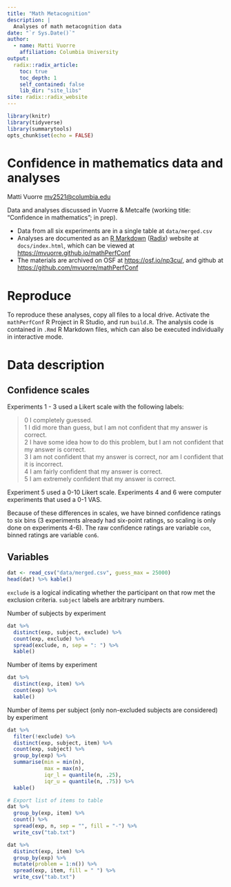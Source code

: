 ```yaml
---
title: "Math Metacognition"
description: |
  Analyses of math metacognition data
date: "`r Sys.Date()`"
author:
  - name: Matti Vuorre 
    affiliation: Columbia University
output: 
  radix::radix_article:
    toc: true
    toc_depth: 1
    self_contained: false
    lib_dir: "site_libs"
site: radix::radix_website
---
```


```r
library(knitr)
library(tidyverse)
library(summarytools)
opts_chunk$set(echo = FALSE)
```

# Confidence in mathematics data and analyses

Matti Vuorre <mv2521@columbia.edu>

Data and analyses discussed in Vuorre & Metcalfe (working title: "Confidence in mathematics"; in prep). 

* Data from all six experiments are in a single table at `data/merged.csv`
* Analyses are documented as an [R Markdown](https://rmarkdown.rstudio.com/) ([Radix](https://rstudio.github.io/radix/)) website at `docs/index.html`, which can be viewed at <https://mvuorre.github.io/mathPerfConf>
* The materials are archived on OSF at <https://osf.io/np3cu/>, and github at <https://github.com/mvuorre/mathPerfConf>

# Reproduce

To reproduce these analyses, copy all files to a local drive. Activate the `mathPerfConf` R Project in R Studio, and run `build.R`. The analysis code is contained in `.Rmd` R Markdown files, which can also be executed individually in interactive mode.


# Data description

## Confidence scales

Experiments 1 - 3 used a Likert scale with the following labels:

>0 I completely guessed.  
1 I did more than guess, but I am not confident that my answer is correct.  
2 I have some idea how to do this problem, but I am not confident that my answer is correct.  
3 I am not confident that my answer is correct, nor am I confident that it is incorrect.  
4 I am fairly confident that my answer is correct.  
5 I am extremely confident that my answer is correct.  

Experiment 5 used a 0-10 Likert scale. Experiments 4 and 6 were computer experiments that used a 0-1 VAS. 

Because of these differences in scales, we have binned confidence ratings to six bins (3 experiments already had six-point ratings, so scaling is only done on experiments 4-6). The raw confidence ratings are variable `con`, binned ratings are variable `con6`.

## Variables

```r
dat <- read_csv("data/merged.csv", guess_max = 25000)
head(dat) %>% kable()
```

`exclude` is a logical indicating whether the participant on that row met the exclusion criteria. `subject` labels are arbitrary numbers.

Number of subjects by experiment

```r
dat %>% 
  distinct(exp, subject, exclude) %>% 
  count(exp, exclude) %>%
  spread(exclude, n, sep = ": ") %>% 
  kable()
```

Number of items by experiment

```r
dat %>% 
  distinct(exp, item) %>% 
  count(exp) %>% 
  kable()
```

Number of items per subject (only non-excluded subjects are considered) by experiment

```r
dat %>% 
  filter(!exclude) %>% 
  distinct(exp, subject, item) %>% 
  count(exp, subject) %>% 
  group_by(exp) %>% 
  summarise(min = min(n),
            max = max(n),
            iqr_l = quantile(n, .25),
            iqr_u = quantile(n, .75)) %>% 
  kable()
```

```r
# Export list of items to table
dat %>% 
  group_by(exp, item) %>% 
  count() %>% 
  spread(exp, n, sep = "", fill = "-") %>% 
  write_csv("tab.txt")

dat %>% 
  distinct(exp, item) %>% 
  group_by(exp) %>% 
  mutate(problem = 1:n()) %>% 
  spread(exp, item, fill = " ") %>% 
  write_csv("tab.txt")
```
